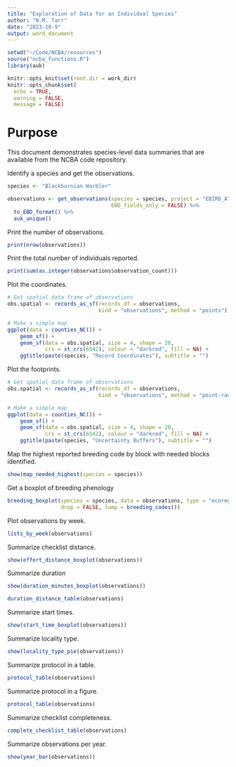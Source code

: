 ```yaml
---
title: "Exploration of Data for an Individual Species"
author: "N.M. Tarr"
date: "2023-10-9"
output: word_document
---
```


```r
setwd("~/Code/NCBA/resources")
source("ncba_functions.R")
library(auk)

knitr::opts_knit$set(root.dir = work_dir)
knitr::opts_chunk$set(
  echo = TRUE,
  warning = FALSE,
  message = FALSE)
```

# Purpose
This document demonstrates species-level data summaries that are available from the NCBA code repository.

Identify a species and get the observations.
```r
species <- "Blackburnian Warbler"

observations <- get_observations(species = species, project = "EBIRD_ATL_NC",
                                 EBD_fields_only = FALSE) %>%
  to_EBD_format() %>%
  auk_unique()
```

Print the number of observations.
```r
print(nrow(observations))
```

Print the total number of individuals reported.
```r
print(sum(as.integer(observations$observation_count)))
```


Plot the coordinates.
```r
# Get spatial data frame of observations
obs.spatial <- records_as_sf(records_df = observations, 
                             kind = "observations", method = "points")

# Make a simple map
ggplot(data = counties_NC()) +
    geom_sf() +
    geom_sf(data = obs.spatial, size = 4, shape = 20, 
            crs = st_crs(6542), colour = "darkred", fill = NA) + 
    ggtitle(paste(species, "Record Coordinates"), subtitle = "")
```

Plot the footprints.
```r
# Get spatial data frame of observations
obs.spatial <- records_as_sf(records_df = observations, 
                             kind = "observations", method = "point-radius")

# Make a simple map
ggplot(data = counties_NC()) +
    geom_sf() +
    geom_sf(data = obs.spatial, size = 4, shape = 20, 
            crs = st_crs(6542), colour = "darkred", fill = NA) + 
    ggtitle(paste(species, "Uncertainty Buffers"), subtitle = "")
```

Map the highest reported breeding code by block with needed blocks identified.
```r
show(map_needed_highest(species = species))
```

Get a boxplot of breeding phenology
```r
breeding_boxplot(species = species, data = observations, type = "ecoregional", 
                 drop = FALSE, lump = breeding_codes())
```

Plot observations by week.
```r
lists_by_week(observations)
```

Summarize checklist distance.
```r
show(effort_distance_boxplot(observations))
```

Summarize duration
```r
show(duration_minutes_boxplot(observations))
```

```r
duration_distance_table(observations)
```

Summarize start times.
```r
show(start_time_boxplot(observations))
```

Summarize locality type.
```r
show(locality_type_pie(observations))
```

Summarize protocol in a table.
```r
protocol_table(observations)
```

Summarize protocol in a figure.
```r
protocol_table(observations)
```

Summarize checklist completeness.
```r
complete_checklist_table(observations)
```

Summarize observations per year.
```r
show(year_bar(observations))
```

